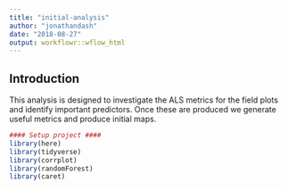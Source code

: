 ```yaml
---
title: "initial-analysis"
author: "jonathandash"
date: "2018-08-27"
output: workflowr::wflow_html
---
```


## Introduction
This analysis is designed to investigate the ALS metrics for the field plots and identify important predictors. Once these are produced we generate useful metrics and produce initial maps.

```r
#### Setup project ####
library(here)
library(tidyverse)
library(corrplot)
library(randomForest)
library(caret)
```



